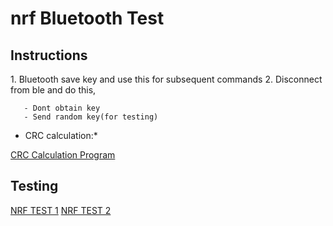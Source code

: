 = nrf Bluetooth Test =

== Instructions ==

1. Bluetooth save key and use this for subsequent commands
2. Disconnect from ble and do this, 
	- Dont obtain key
	- Send random key(for testing)

*CRC calculation:*

[[file:/home/basith/work/quectel/Src/crc_calculation_nrf.c|CRC Calculation Program]]

== Testing ==

[[nrfBoardTest1|NRF TEST 1]]
[[nrfBoardTest2|NRF TEST 2]]

